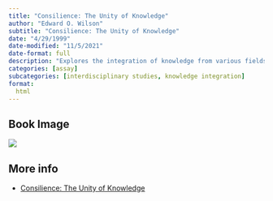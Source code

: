 ```yaml
---
title: "Consilience: The Unity of Knowledge"
author: "Edward O. Wilson"
subtitle: "Consilience: The Unity of Knowledge"
date: "4/29/1999"
date-modified: "11/5/2021"
date-format: full
description: "Explores the integration of knowledge from various fields, including science, philosophy, and the humanities, to develop a comprehensive understanding of the world."
categories: [assay]
subcategories: [interdisciplinary studies, knowledge integration]
format:
  html
---
```


## Book Image

![](/books/consilience.jpg)

## More info

- [Consilience: The Unity of Knowledge](https://www.example.com/book/consilience){.external}

